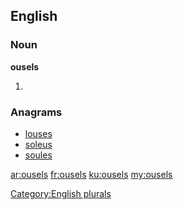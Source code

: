 ==English==

===Noun===
'''ousels'''

# {{plural of|[[ousel]]}}

===Anagrams===
* [[louses#English|louses]]
* [[soleus#English|soleus]]
* [[soules#English|soules]]

[[Category:English plurals]]

[[ar:ousels]]
[[fr:ousels]]
[[ku:ousels]]
[[my:ousels]]